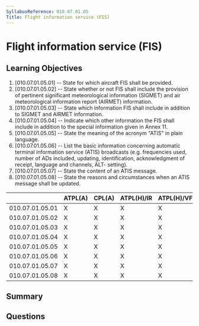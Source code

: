 ```yaml
---
SyllabusReference: 010.07.01.05
Title: Flight information service (FIS)
---
```


# Flight information service (FIS)

## Learning Objectives

1. [010.07.01.05.01] -- State for which aircraft FIS shall be provided.
2. [010.07.01.05.02] -- State whether or not FIS shall include the provision of
   pertinent significant meteorological information (SIGMET) and air
   meteorological information report (AIRMET) information.
3. [010.07.01.05.03] -- State which information FIS shall include in addition to
   SIGMET and AIRMET information.
4. [010.07.01.05.04] -- Indicate which other information the FIS shall include
   in addition to the special information given in Annex 11.
5. [010.07.01.05.05] -- State the meaning of the acronym "ATIS" in plain
   language.
6. [010.07.01.05.06] -- List the basic information concerning automatic terminal
   information service (ATIS) broadcasts (e.g. frequencies used, number of ADs
   included, updating, identification, acknowledgment of receipt, language and
   channels, ALT- setting).
7. [010.07.01.05.07] -- State the content of an ATIS message.
8. [010.07.01.05.08] -- State the reasons and circumstances when an ATIS message
   shall be updated.

|                 | ATPL(A) | CPL(A) | ATPL(H)/IR | ATPL(H)/VFR | CPL(H) | IR  | CBIR(A) |
| --------------- | ------- | ------ | ---------- | ----------- | ------ | --- | ------- |
| 010.07.01.05.01 | X       | X      | X          | X           | X      | X   |         |
| 010.07.01.05.02 | X       | X      | X          | X           | X      | X   |         |
| 010.07.01.05.03 | X       | X      | X          | X           | X      | X   |         |
| 010.07.01.05.04 | X       | X      | X          | X           | X      | X   |         |
| 010.07.01.05.05 | X       | X      | X          | X           | X      | X   |         |
| 010.07.01.05.06 | X       | X      | X          | X           | X      | X   |         |
| 010.07.01.05.07 | X       | X      | X          | X           | X      |     |         |
| 010.07.01.05.08 | X       | X      | X          | X           | X      | X   |         |

## Summary

## Questions
